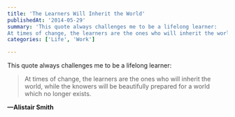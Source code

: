 ```yaml
---
title: 'The Learners Will Inherit the World'
publishedAt: '2014-05-29'
summary: 'This quote always challenges me to be a lifelong learner:
At times of change, the learners are the ones who will inherit the world, while the knowers will be beautifully prepared for a world which no...'
categories: ['Life', 'Work']

---
```


This quote always challenges me to be a lifelong learner:

> At times of change, the learners are the ones who will inherit the world, while the knowers will be beautifully prepared for a world which no longer exists.

**—Alistair Smith**
